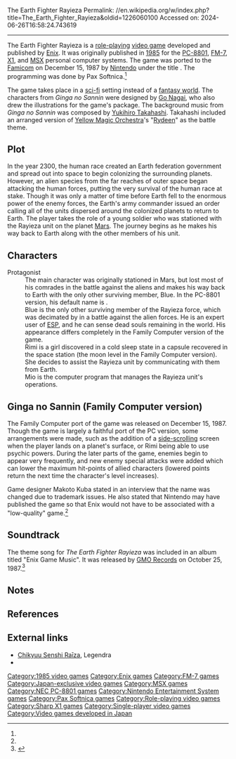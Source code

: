 The Earth Fighter Rayieza
Permalink: //en.wikipedia.org/w/index.php?title=The_Earth_Fighter_Rayieza&oldid=1226060100
Accessed on: 2024-06-26T16:58:24.743619



------
The Earth Fighter Rayieza
{{short description|1987 video game}}
{{Infobox video game
| title = The Earth Fighter Rayieza
| image = TheEarthFighterRayieza MSX cover.jpg
| caption = Japanese MSX box art
| developer = [[Enix]]<br>Pax Softnica <small>(Family Computer)</small>
| publisher = [[Enix]]<br>[[Nintendo]] <small>(Family Computer)</small>
| producer = Yoshihiro Hosaka <small>(Ginga no Sannin)</small>
| designer = Makoto Kuba
| artist = Shintaro Majima<br>[[Go Nagai]] <small>(Ginga no Sannin characters)</small>
| programmer = Makoto Kuba <small>(Rayieza)</small><br>Yukio Tamura <small>(Ginga no Sannin)</small>
| writer = Yasuo Hasegawa <small>(Rayieza)</small><ref name="int">{{cite web|url=https://famicoms.net/blog-entry-2985.html|title=発売当日に買ったファミっ子が『銀河の三人』開発者へ突撃インタビュー「なぜ永井豪なんだ！」|website=famicoms.net|date=2018-11-10|access-date=2020-06-26|archive-date=2020-11-14|archive-url=https://web.archive.org/web/20201114063953/https://famicoms.net/blog-entry-2985.html|url-status=live}}</ref><br>Makoto Kuba <small>(Ginga no Sannin)</small>
| composer = Y. Sawamura <small>(Rayieza)</small><br>[[Yukihiro Takahashi]] <small>(Ginga no Sannin)</small><br>Hiroaki Hontani <small>(Ginga no Sannin)</small>
| released = '''Enix releases'''<br>{{vgrelease|JP|[[1985 in video gaming|1985]]}}'''Family Computer'''<br>{{vgrelease|JP|December 15, 1987}}
| genre = [[Role-playing video game]]
| modes = [[Single-player video game|Single-player]]
| platforms = [[PC-8800 series|PC-8801]]<br>[[FM-7]]<br>[[X1 (computer)|X1]]<br>[[MSX]]<br>[[Nintendo Entertainment System|Famicom]]
| alt = 
}}
{{Nihongo foot|'''''The Earth Fighter Rayieza'''''|地球戦士ライーザ|Chikyū Senshi Raīza|group=lower-alpha|lead=yes}} is a [[role-playing video game|role-playing]] [[video game]] developed and published by [[Enix]]. It was originally published in [[1985 in video gaming|1985]] for the [[PC-8800 series|PC-8801]], [[FM-7]], [[X1 (computer)|X1]], and [[MSX]] personal computer systems. The game was ported to the [[Nintendo Entertainment System|Famicom]] on December 15, 1987 by [[Nintendo]] under the title {{nihongo|''Ginga no Sannin''|銀河の三人}}. The programming was done by Pax Softnica.<ref name="int"/>

The game takes place in a [[science fiction|sci-fi]] setting instead of a [[fantasy world]]. The characters from ''Ginga no Sannin'' were designed by [[Go Nagai]], who also drew the illustrations for the game's package. The background music from ''Ginga no Sannin'' was composed by [[Yukihiro Takahashi]]. Takahashi included an arranged version of [[Yellow Magic Orchestra]]'s "[[Solid State Survivor|Rydeen]]" as the battle theme.

==Plot==
In the year 2300, the human race created an Earth federation government and spread out into space to begin colonizing the surrounding planets. However, an alien species from the far reaches of outer space began attacking the human forces, putting the very survival of the human race at stake. Though it was only a matter of time before Earth fell to the enormous power of the enemy forces, the Earth's army commander issued an order calling all of the units dispersed around the colonized planets to return to Earth. The player takes the role of a young soldier who was stationed with the Rayieza unit on the planet [[Mars]]. The journey begins as he makes his way back to Earth along with the other members of his unit.

==Characters==
;Protagonist
:The main character was originally stationed in Mars, but lost most of his comrades in the battle against the aliens and makes his way back to Earth with the only other surviving member, Blue. In the PC-8801 version, his default name is {{nihongo|Kenshirō|ケンシロウ}}.
;{{nihongo|Blue|ブルー|Burū}}
:Blue is the only other surviving member of the Rayieza force, which was decimated by in a battle against the alien forces. He is an expert user of [[Extrasensory perception|ESP]], and he can sense dead souls remaining in the world. His appearance differs completely in the Family Computer version of the game.
;{{nihongo|Rimi|リミ}}
:Rimi is a girl discovered in a cold sleep state in a capsule recovered in the space station (the moon level in the Family Computer version). She decides to assist the Rayieza unit by communicating with them from Earth.
;{{nihongo|Mio|ミオ}}
:Mio is the computer program that manages the Rayieza unit's operations.

==Ginga no Sannin (Family Computer version)==
The Family Computer port of the game was released on December 15, 1987. Though the game is largely a faithful port of the PC version, some arrangements were made, such as the addition of a [[Side-scrolling video game|side-scrolling]] screen when the player lands on a planet's surface, or Rimi being able to use psychic powers. During the later parts of the game, enemies begin to appear very frequently, and new enemy special attacks were added which can lower the maximum hit-points of allied characters (lowered points return the next time the character's level increases).

Game designer Makoto Kuba stated in an interview that the name was changed due to trademark issues. He also stated that Nintendo may have published the game so that Enix would not have to be associated with a "low-quality" game.<ref name="int"/>

==Soundtrack==
The theme song for ''The Earth Fighter Rayieza'' was included in an album titled "Enix Game Music". It was released by [[Alfa Records#GMO Records|GMO Records]] on October 25, 1987.<ref>{{cite web|url=https://www.discogs.com/Various-Enix-Game-Music-%E3%82%A8%E3%83%8B%E3%83%83%E3%82%AF%E3%82%B9%E3%82%B2%E3%83%BC%E3%83%A0%E3%83%9F%E3%83%A5%E3%83%BC%E3%82%B8%E3%83%83%E3%82%AF/release/12769629|title=Enix Game Music (エニックス・ゲーム・ミュージック)|website=[[Discogs]]|accessdate=2021-02-16|archive-date=2021-02-28|archive-url=https://web.archive.org/web/20210228033711/https://www.discogs.com/Various-Enix-Game-Music-%E3%82%A8%E3%83%8B%E3%83%83%E3%82%AF%E3%82%B9%E3%82%B2%E3%83%BC%E3%83%A0%E3%83%9F%E3%83%A5%E3%83%BC%E3%82%B8%E3%83%83%E3%82%AF/release/12769629|url-status=live}}</ref>

== Notes ==
<references group="lower-alpha" responsive="1"></references>

==References==
{{reflist}}

==External links==
*[http://www.legendra.org/rpg/fiche-rpg_id-3204-supports_id-33-so-fiche.html Chikyuu Senshi Raīza]{{Dead link|date=November 2022 |bot=InternetArchiveBot |fix-attempted=yes }}, Legendra
*{{MobyGames|/chiky-senshi-rayieza}}

{{DEFAULTSORT:Earth Fighter Rayieza, The}}
[[Category:1985 video games]]
[[Category:Enix games]]
[[Category:FM-7 games]]
[[Category:Japan-exclusive video games]]
[[Category:MSX games]]
[[Category:NEC PC-8801 games]]
[[Category:Nintendo Entertainment System games]]
[[Category:Pax Softnica games]]
[[Category:Role-playing video games]]
[[Category:Sharp X1 games]]
[[Category:Single-player video games]]
[[Category:Video games developed in Japan]]